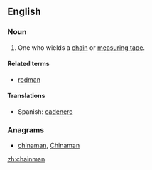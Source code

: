 ==English==

===Noun===
{{en-noun|head=[[chain]][[man]]|pl=chainmen}}

# {{surveying}} One who wields a [[chain]] or [[measuring tape]].

====Related terms====
* [[rodman]]

====Translations====
{{trans-top|one who wields a chain}}
* Spanish: [[cadenero]]
{{trans-mid}}
{{trans-bottom}}

===Anagrams===
* [[chinaman#English|chinaman]], [[Chinaman#English|Chinaman]]

[[zh:chainman]]